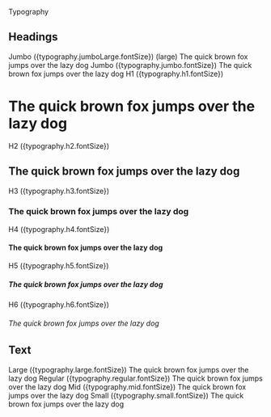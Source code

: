 
<Meta title='Overview/Typography' />

<Jumbo>Typography</Jumbo>

<H2>Headings</H2>

<Box mb="xl">
  <Box mb="xs">
    <Paragraph>Jumbo ({typography.jumboLarge.fontSize})</Paragraph>
    <Paragraph size="mid" variant="gray">(large)</Paragraph>
  </Box>
  <Jumbo large mb={0}>The quick brown fox jumps over the lazy dog</Jumbo>
</Box>
<Box mb="xl">
  <Box mb="xs">
    Jumbo ({typography.jumbo.fontSize})
  </Box>
  <Jumbo mb={0}>The quick brown fox jumps over the lazy dog</Jumbo>
</Box>
<Box mb="xl">
  <Box mb="xs">
    H1 ({typography.h1.fontSize})
  </Box>
  <H1 mb={0}>The quick brown fox jumps over the lazy dog</H1>
</Box>
<Box mb="xl">
  <Box mb="xs">
    H2 ({typography.h2.fontSize})
  </Box>
  <H2 mb={0}>The quick brown fox jumps over the lazy dog</H2>
</Box>
<Box mb="xl">
  <Box mb="xs">
    H3 ({typography.h3.fontSize})
  </Box>
  <H3 mb={0}>The quick brown fox jumps over the lazy dog</H3>
</Box>
<Box mb="xl">
  <Box mb="xs">
    H4 ({typography.h4.fontSize})
  </Box>
  <H4 mb={0}>The quick brown fox jumps over the lazy dog</H4>
</Box>
<Box mb="xl">
  <Box mb="xs">
    H5 ({typography.h5.fontSize})
  </Box>
  <H5 mb={0}>The quick brown fox jumps over the lazy dog</H5>
</Box>
<Box mb="xl">
  <Box mb="xs">
    H6 ({typography.h6.fontSize})
  </Box>
  <H6 mb={0}>The quick brown fox jumps over the lazy dog</H6>
</Box>

<H2>Text</H2>

<Box>
  <Group mb="xl">
    <Box width={128}>
      Large ({typography.large.fontSize})
    </Box>
    <Paragraph size="large">The quick brown fox jumps over the lazy dog</Paragraph>
  </Group>
  <Group mb="xl">
    <Box width={128}>
      Regular ({typography.regular.fontSize})
    </Box>
    <Paragraph>The quick brown fox jumps over the lazy dog</Paragraph>
  </Group>
  <Group mb="xl">
    <Box width={128}>
      Mid ({typography.mid.fontSize})
    </Box>
    <Paragraph size="mid">The quick brown fox jumps over the lazy dog</Paragraph>
  </Group>
  <Group mb="xl">
    <Box width={128}>
      Small ({typography.small.fontSize})
    </Box>
    <Paragraph size="small">The quick brown fox jumps over the lazy dog</Paragraph>
  </Group>
</Box>
